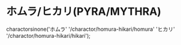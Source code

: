 
# ホムラ/ヒカリ(PYRA/MYTHRA)

charactorsinone('ホムラ' '/charactor/homura-hikari/homura' 'ヒカリ' '/charactor/homura-hikari/hikari');